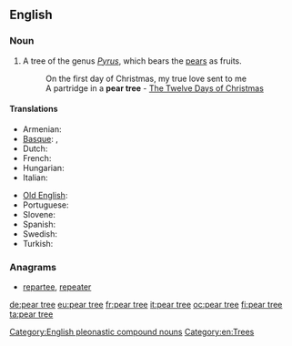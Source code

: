 ==English==

===Noun===
{{en-noun|sg=[[pear]] [[tree]]}}

# A tree of the genus ''[[Pyrus]]'', which bears the [[pear]]s as fruits.
#: On the first day of Christmas, my true love sent to me
#: A partridge in a '''pear tree''' - [[w:The Twelve Days of Christmas (song)|The Twelve Days of Christmas]]

====Translations====
{{trans-top|a tree of the genus ''Pyrus''}}
* Armenian: {{t-|hy|տանձենի|tr=tanjeni}}
* [[Basque]]: {{t|eu|udareondo}}, {{t|eu|madariondo}}
* Dutch: {{t+|nl|perenboom}}
* French: {{t|fr|poirier|m}}
* Hungarian: {{t-|hu|körtefa}}
* Italian: {{t|it|pero|m}}
{{trans-mid}}
* [[Old English]]: {{t|ang|pyrige|xs=Old English}}
* Portuguese: {{t+|pt|pereira|f}}
* Slovene: {{t+|sl|hruška|n}}
* Spanish: {{t|es|peral|m}}
* Swedish: {{t+|sv|päronträd|n}}
* Turkish: {{t-|tr|armut ağacı}}
{{trans-bottom}}

===Anagrams===
* [[repartee#English|repartee]], [[repeater#English|repeater]]

[[Category:English pleonastic compound nouns]]
[[Category:en:Trees]]

[[de:pear tree]]
[[eu:pear tree]]
[[fr:pear tree]]
[[it:pear tree]]
[[oc:pear tree]]
[[fi:pear tree]]
[[ta:pear tree]]